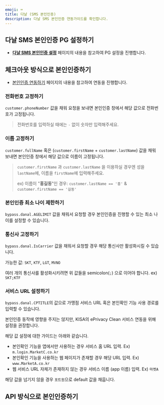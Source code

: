 ```yaml
---
emoji: ⌨
title: 다날 (SMS 본인인증)
description: 다날 SMS 본인인증 연동가이드를 확인합니다.
---
```



## **다날 SMS 본인인증 PG 설정하기**

- [**다날 SMS 본인인증 설정**](../../ready/2-pg/payment-gateway/undefined#sms-본인인증) 페이지의 내용을 참고하여 PG 설정을 진행합니다.

## **체크아웃 방식으로 본인인증하기**

- [본인인증 연동하기](../identity-verification/readme) 페이지의 내용을 참고하여 연동을 진행합니다.

### **전화번호 고정하기**

`customer.phoneNumber` 값을 채워 요청을 보내면 본인인증 창에서 해당 값으로 전화번호가 고정됩니다.

> 전화번호를 입력하실 때에는 `-` 없이 숫자만 입력해주세요.

### **이름 고정하기**

`customer.fullName` 혹은 (`customer.firstName` + `customer.lastName`) 값을 채워 보내면 본인인증 창에서 해당 값으로 이름이 고정됩니다.

> `customer.firstName` 과 `customer.lastName` 을 이용하실 경우엔 성을 `lastName`에, 이름을 `firstName`에 입력해주세요.
>
> ex) 이름이 "**홍길동**"인 경우: `customer.lastName == '홍'` & `customer.firstName == '길동'`

### **본인인증 최소 나이 제한하기**

`bypass.danal.AGELIMIT` 값을 채워서 요청할 경우 본인인증을 진행할 수 있는 최소 나이를 설정할 수 있습니다.

### **통신사 고정하기**

`bypass.danal.IsCarrier` 값을 채워서 요청할 경우 해당 통신사만 활성화시킬 수 있습니다.

가능한 값: `SKT`, `KTF`, `LGT`, `MVNO`

여러 개의 통신사를 활성화시키려면 위 값들을 semicolon(`;`) 으로 이어야 합니다. ex) `SKT;KTF`

### **서비스 URL 설정하기**

`bypass.danal.CPTITLE`의 값으로 가맹점 서비스 URL 혹은 본인확인 기능 사용 경로를 입력할 수 있습니다.

본인인증 동작에 영향을 주지는 않지만, KISA의 ePrivacy Clean 서비스 연동을 위해 설정을 권장합니다.

해당 값 설정에 대한 가이드는 아래와 같습니다.

- 본인확인 기능을 앱에서만 사용하는 경우 서비스 홈 URL 입력. Ex) `m.login.MarketC.co.kr`
- 본인확인 기능을 사용하는 웹 페이지가 존재할 경우 해당 URL 입력. Ex) `www.MarketA.co.kr`
- 웹 서비스 URL 자체가 존재하지 않는 경우 서비스 이름 (app 이름) 입력. Ex) `마켓A`

해당 값을 넘기지 않을 경우 `포트원`으로 default 값을 채웁니다.


## **API 방식으로 본인인증하기**
